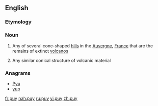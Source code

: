 {{also|Puy}}
==English==

===Etymology===
{{etyl|fr}}

===Noun===
{{wikipedia}}
{{en-noun}}

# Any of several cone-shaped [[hill]]s in the [[Auvergne]], [[France]] that are the remains of extinct [[volcano]]s
# {{geology}} Any similar conical structure of volcanic material

===Anagrams===
* [[Pyu#English|Pyu]]
* [[yup#English|yup]]

[[fr:puy]]
[[nah:puy]]
[[ru:puy]]
[[vi:puy]]
[[zh:puy]]